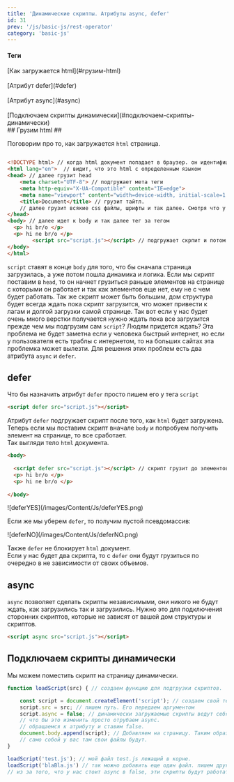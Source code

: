 ```yaml
---
title: 'Динамические скрипты. Атрибуты async, defer'
id: 31
prev: '/js/basic-js/rest-operator'
category: 'basic-js'
---
```



<div className = 'mdHead'>

#### Теги
<div className='tag_js'>[Как загружается html](#грузим-html)</div> <br/>
<div className='tag_js'>[Атрибут defer](#defer)</div> <br/>
<div className='tag_js'>[Атрибут async](#async)</div> <br/>
<div className='tag_js'>[Подключаем скрипты динамически](#подключаем-скрипты-динамически)</div>

</div>
##  Грузим html ##

Поговорим про то, как загружается `html` страница. 
```html

<!DOCTYPE html> // когда html документ попадает в браузер. он идентифицирует ее как html с помощью DOCTYPE и далее начинает ее загрузку
<html lang="en">  // видит, что это html с определенным языком
<head> // далее грузит head
    <meta charset="UTF-8"> // подгружает мета теги
    <meta http-equiv="X-UA-Compatible" content="IE=edge">
    <meta name="viewport" content="width=device-width, initial-scale=1.0">
    <title>Document</title> // грузит тайтл.
    // далее грузит всякие css файлы, шрифты и так далее. Смотря что у вас тут будет стоять.
</head>
<body> // далее идет к body и так далее тег за тегом
  <p> hi br/o </p>
  <p> hi ne br/o </p>
        <script src="script.js"></script> // подгружает скрпит и потом все конец.
</body>
</html>

```
`script` ставят в конце `body` для того, что бы сначала страница загрузилась, а уже потом пошла динамика и логика.
Если мы скрипт поставим в `head`, то он начнет грузиться раньше элементов на странице с которыми он работает
и так как элементов еще нет, ему не с чем будет работать.
Так же скрипт может быть большим, дом структура будет всегда ждать пока скрипт загрузится, что может привести к лагам и долгой загрузки самой странице.
Так вот если у нас будет очень много верстки получается нужно ждать пока все загрузится прежде чем мы подгрузим сам `script`? Людям придется ждать?
Эта проблема не будет заметна если у человека быстрый интернет, но если у пользователя есть траблы с интернетом, то на больших сайтах эта проблемка может вылезти.
Для решения этих проблем есть два атрибута `async` и `defer`.
##  defer ##
Что бы назначить атрибут `defer` просто пишем его у тега `script`
```html
<script defer src="script.js"></script>
```
Атрибут `defer` подгружает скрипт после того, как `html` будет загружена.
Теперь если мы поставим скрипт вначале `body` и попробуем получить элемент на странице, то все сработает.<br/>
Так выгляди тело `html` документа.
```html
<body>
  
  <script defer src="script.js"></script> // скрипт грузит до элементов
  <p> hi br/o </p>
  <p> hi ne br/o </p>
        
</body>
```
<div className='container-img'> <span className="img"> ![deferYES](/images/Content/Js/deferYES.png) </span>  </div>

Если же мы уберем `defer`, то получим пустой псевдомассив:<br/>

<div className='container-img'> <span className="img"> ![deferNO](/images/Content/Js/deferNO.png) </span>  </div>

Также `defer` не блокирует `html` документ.<br/>
Если у нас будет два скрипта, то с `defer` они будут грузиться по очередно в не зависимости от своих объемов.
## async ##
`async` позволяет сделать скрипты независимыми, они никого не будут ждать, как загрузились так и загрузились. Нужно это для подключения сторонних скриптов, которые не зависят от вашей дом структуры и скриптов.
```html
<script async src="script.js"></script>
```
## Подключаем скрипты динамически ##
Мы можем поместить скрипт на страницу динамически.
```javaScript
function loadScript(src) { // создаем функцию для подгрузки скриптов.

    const script = document.createElement('script'); // создаем свой тег script
    script.src = src; // пишем путь. Его передаем аргументом
    script.async = false; // динамически загружаемые скрипты ведут себя по умолчанию как async, они никого не ждут.
    // что бы это изменить просто отрубаем async.
    // обращаемся к атрибуту и ставим false.
    document.body.append(script); // Добавляем на страницу. Таким образом test.js будет запускаться лишь когда здесь добавится на страницу.
    // само собой у вас там свои файлы будут.
}

loadScript('test.js'); // мой файл test.js лежащий в корне.
loadScript('blaBla.js') // так можно добавить еще один файл. пишем другой путь и все.
// из за того, что у нас стоит async в false, эти скрипты будут работать по очереди.
```
